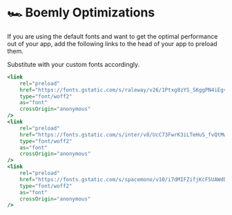 <Meta title="Optimizations" />

# 🏎 Boemly Optimizations

If you are using the default fonts and want to get the optimal performance out of 
your app, add the following links to the head of your app to preload them. 

Substitute with your custom fonts accordingly.

```jsx
<link
    rel="preload"
    href="https://fonts.gstatic.com/s/raleway/v26/1Ptxg8zYS_SKggPN4iEgvnHyvveLxVtzpbCIPrE.woff2"
    type="font/woff2"
    as="font"
    crossOrigin="anonymous"
/>
<link
    rel="preload"
    href="https://fonts.gstatic.com/s/inter/v8/UcC73FwrK3iLTeHuS_fvQtMwCp50KnMa1ZL7.woff2"
    type="font/woff2"
    as="font"
    crossOrigin="anonymous"
/>
<link
    rel="preload"
    href="https://fonts.gstatic.com/s/spacemono/v10/i7dMIFZifjKcF5UAWdDRaPpZUFWaHg.woff2"
    type="font/woff2"
    as="font"
    crossOrigin="anonymous"
/>
```

